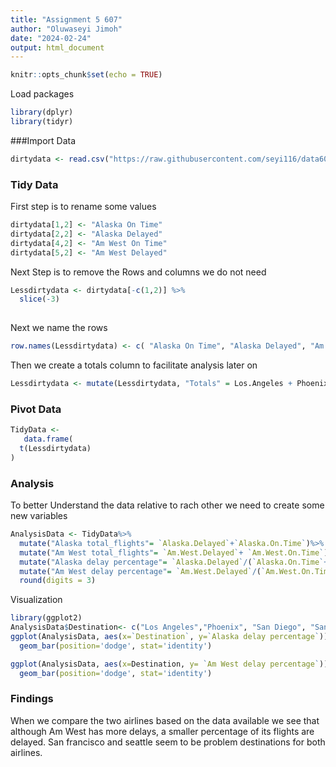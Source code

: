 ```yaml
---
title: "Assignment 5 607"
author: "Oluwaseyi Jimoh"
date: "2024-02-24"
output: html_document
---
```


```r
knitr::opts_chunk$set(echo = TRUE)
```

Load packages
```r
library(dplyr)
library(tidyr)

```


###Import Data
```r
dirtydata <- read.csv("https://raw.githubusercontent.com/seyi116/data607/main/alaksa%20am%20west%20flight%20data.csv", )
```

### Tidy Data

First step is to rename some values
```r
dirtydata[1,2] <- "Alaska On Time"
dirtydata[2,2] <- "Alaska Delayed"
dirtydata[4,2] <- "Am West On Time"
dirtydata[5,2] <- "Am West Delayed"

```


Next Step is to remove the Rows and columns we do not need
```r
Lessdirtydata <- dirtydata[-c(1,2)] %>%
  slice(-3)
  
```


Next we name the rows

```r
row.names(Lessdirtydata) <- c( "Alaska On Time", "Alaska Delayed", "Am West On Time", "Am West Delayed")

```


Then we create a totals column to facilitate analysis later on
```r
Lessdirtydata <- mutate(Lessdirtydata, "Totals" = Los.Angeles + Phoenix + San.Diego + San.Francisco + Seattle)
```

### Pivot Data
```r
TidyData <- 
   data.frame(
  t(Lessdirtydata)
)
```

### Analysis
To better Understand the data relative to rach other we need to create some new variables


```r
AnalysisData <- TidyData%>%
  mutate("Alaska total_flights"= `Alaska.Delayed`+`Alaska.On.Time`)%>%
  mutate("Am West total_flights"= `Am.West.Delayed`+ `Am.West.On.Time`)%>%
  mutate("Alaska delay percentage"= `Alaska.Delayed`/(`Alaska.On.Time`+`Alaska.Delayed`))%>%
  mutate("Am West delay percentage"= `Am.West.Delayed`/(`Am.West.On.Time`+`Am.West.Delayed`))%>%
  round(digits = 3)
```

Visualization
```r
library(ggplot2)
AnalysisData$Destination<- c("Los Angeles","Phoenix", "San Diego", "San Francisco", "Seattle", "Totals")
ggplot(AnalysisData, aes(x=`Destination`, y=`Alaska delay percentage`)) +
  geom_bar(position='dodge', stat='identity')
```

```r
ggplot(AnalysisData, aes(x=Destination, y= `Am West delay percentage`)) +
  geom_bar(position='dodge', stat='identity')
```

### Findings
When we compare the two airlines based on the data available we see that although Am West has more delays, a smaller percentage of its flights are delayed. San francisco and seattle seem to be problem destinations for both airlines. 